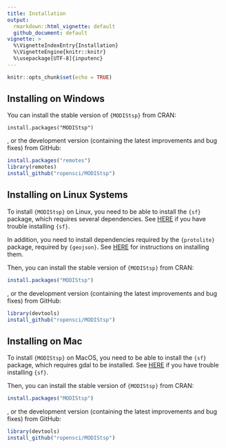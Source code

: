 ```yaml
---
title: Installation
output: 
  rmarkdown::html_vignette: default
  github_document: default
vignette: >
  %\VignetteIndexEntry{Installation}
  %\VignetteEngine{knitr::knitr}
  %\usepackage[UTF-8]{inputenc}
---
```


```r
knitr::opts_chunk$set(echo = TRUE)
```

## <i class="fa fa-windows" aria-hidden="true"></i> Installing on Windows

You can install the stable version of `{MODIStsp}` from CRAN: 

`install.packages("MODIStsp")`

, or the development version (containing the latest improvements and bug fixes) 
from GitHub:

```r
install.packages("remotes")
library(remotes)
install_github("ropensci/MODIStsp")
```

## <i class="fa fa-linux" aria-hidden="true"></i> Installing on Linux Systems

To install `{MODIStsp}` on Linux, you need to be able to install the `{sf}` package, 
which requires several dependencies. See [HERE](https://github.com/r-spatial/sf#installing)
if you have trouble installing `{sf}`.

In addition, you need to install dependencies
required by the `{protolite}` package, required by `{geojson}`. See [HERE](https://github.com/jeroen/protolite/) for instructions
on installing them. 

Then, you can install the stable version of `{MODIStsp}` from CRAN:

```r
install.packages("MODIStsp")
```
, or the development version (containing the latest improvements and bug fixes) 
from GitHub:

```r
library(devtools)
install_github("ropensci/MODIStsp")
```

## <i class="fa fa-apple" aria-hidden="true"></i> Installing on Mac

To install `{MODIStsp}` on MacOS, you need to be able to install the `{sf}` package, 
which requires gdal to be installed. See [HERE](https://github.com/r-spatial/sf#installing)
if you have trouble installing `{sf}`. 

Then, you can install the stable version of `{MODIStsp}` from CRAN:

```r
install.packages("MODIStsp")
```
, or the development version (containing the latest improvements and bug fixes) 
from GitHub:

```r
library(devtools)
install_github("ropensci/MODIStsp")
```
